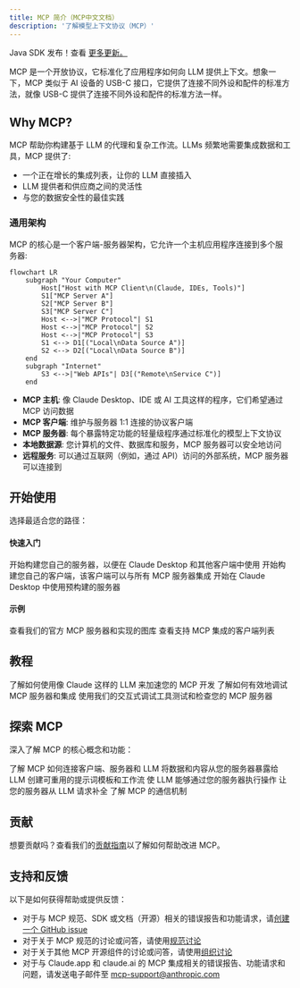 ```yaml
---
title: MCP 简介（MCP中文文档）
description: '了解模型上下文协议（MCP）'
---
```


<Note>Java SDK 发布！查看 [更多更新。](/development/updates)</Note>

MCP 是一个开放协议，它标准化了应用程序如何向 LLM 提供上下文。想象一下，MCP 类似于 AI 设备的 USB-C 接口，它提供了连接不同外设和配件的标准方法，就像 USB-C 提供了连接不同外设和配件的标准方法一样。

## Why MCP?

MCP 帮助你构建基于 LLM 的代理和复杂工作流。LLMs 频繁地需要集成数据和工具，MCP 提供了:
- 一个正在增长的集成列表，让你的 LLM 直接插入
- LLM 提供者和供应商之间的灵活性
- 与您的数据安全性的最佳实践

### 通用架构

MCP 的核心是一个客户端-服务器架构，它允许一个主机应用程序连接到多个服务器:

```mermaid
flowchart LR
    subgraph "Your Computer"
        Host["Host with MCP Client\n(Claude, IDEs, Tools)"]
        S1["MCP Server A"]
        S2["MCP Server B"]
        S3["MCP Server C"]
        Host <-->|"MCP Protocol"| S1
        Host <-->|"MCP Protocol"| S2
        Host <-->|"MCP Protocol"| S3
        S1 <--> D1[("Local\nData Source A")]
        S2 <--> D2[("Local\nData Source B")]
    end
    subgraph "Internet"
        S3 <-->|"Web APIs"| D3[("Remote\nService C")]
    end
```

- **MCP 主机**: 像 Claude Desktop、IDE 或 AI 工具这样的程序，它们希望通过 MCP 访问数据
- **MCP 客户端**: 维护与服务器 1:1 连接的协议客户端
- **MCP 服务器**: 每个暴露特定功能的轻量级程序通过标准化的模型上下文协议
- **本地数据源**: 您计算机的文件、数据库和服务，MCP 服务器可以安全地访问
- **远程服务**: 可以通过互联网（例如，通过 API）访问的外部系统，MCP 服务器可以连接到

## 开始使用

选择最适合您的路径：

#### 快速入门
<CardGroup cols={2}>
  <Card
    title="面向服务器开发者"
    icon="bolt"
    href="/quickstart/server"
  >
    开始构建您自己的服务器，以便在 Claude Desktop 和其他客户端中使用
  </Card>
  <Card
    title="面向客户端开发者"
    icon="bolt"
    href="/quickstart/client"
  >
    开始构建您自己的客户端，该客户端可以与所有 MCP 服务器集成
  </Card>
  <Card
    title="面向 Claude Desktop 用户"
    icon="bolt"
    href="/quickstart/user"
  >
    开始在 Claude Desktop 中使用预构建的服务器
  </Card>
</CardGroup>

#### 示例
<CardGroup cols={2}>
  <Card
    title="示例服务器"
    icon="grid"
    href="/examples"
  >
    查看我们的官方 MCP 服务器和实现的图库
  </Card>
  <Card
    title="示例客户端"
    icon="cubes"
    href="/clients"
  >
    查看支持 MCP 集成的客户端列表
  </Card>
</CardGroup>

## 教程

<CardGroup cols={2}>
  <Card
    title="使用 LLM 构建 MCP"
    icon="comments"
    href="/tutorials/building-mcp-with-llms"
  >
    了解如何使用像 Claude 这样的 LLM 来加速您的 MCP 开发
  </Card>
  <Card
  title="调试指南"
  icon="bug"
  href="/docs/tools/debugging">
    了解如何有效地调试 MCP 服务器和集成
  </Card>
  <Card
    title="MCP 检查器"
    icon="magnifying-glass"
    href="/docs/tools/inspector"
  >
    使用我们的交互式调试工具测试和检查您的 MCP 服务器
  </Card>
</CardGroup>

## 探索 MCP

深入了解 MCP 的核心概念和功能：

<CardGroup cols={2}>
  <Card
    title="核心架构"
    icon="sitemap"
    href="/docs/concepts/architecture"
  >
    了解 MCP 如何连接客户端、服务器和 LLM
  </Card>
  <Card
    title="资源"
    icon="database"
    href="/docs/concepts/resources"
  >
    将数据和内容从您的服务器暴露给 LLM
  </Card>
  <Card
    title="提示词"
    icon="message"
    href="/docs/concepts/prompts"
  >
    创建可重用的提示词模板和工作流
  </Card>
  <Card
    title="工具"
    icon="wrench"
    href="/docs/concepts/tools"
  >
    使 LLM 能够通过您的服务器执行操作
  </Card>
  <Card
    title="采样"
    icon="robot"
    href="/docs/concepts/sampling"
  >
    让您的服务器从 LLM 请求补全
  </Card>
  <Card
    title="传输"
    icon="network-wired"
    href="/docs/concepts/transports"
  >
    了解 MCP 的通信机制
  </Card>
</CardGroup>

## 贡献

想要贡献吗？查看我们的[贡献指南](/development/contributing)以了解如何帮助改进 MCP。

## 支持和反馈

以下是如何获得帮助或提供反馈：

- 对于与 MCP 规范、SDK 或文档（开源）相关的错误报告和功能请求，请[创建一个 GitHub issue](https://github.com/modelcontextprotocol)
- 对于关于 MCP 规范的讨论或问答，请使用[规范讨论](https://github.com/modelcontextprotocol/specification/discussions)
- 对于关于其他 MCP 开源组件的讨论或问答，请使用[组织讨论](https://github.com/orgs/modelcontextprotocol/discussions)
- 对于与 Claude.app 和 claude.ai 的 MCP 集成相关的错误报告、功能请求和问题，请发送电子邮件至 mcp-support@anthropic.com